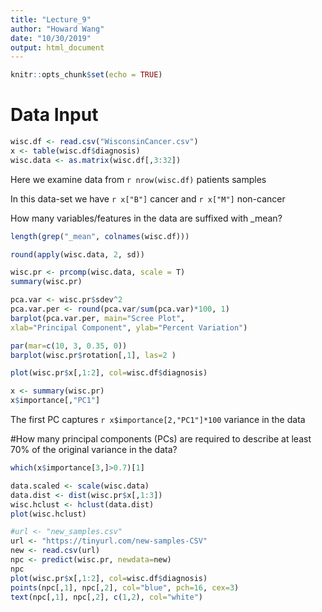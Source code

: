 ```yaml
---
title: "Lecture_9"
author: "Howard Wang"
date: "10/30/2019"
output: html_document
---
```


```r
knitr::opts_chunk$set(echo = TRUE)
```

# Data Input
```r
wisc.df <- read.csv("WisconsinCancer.csv")
x <- table(wisc.df$diagnosis)
wisc.data <- as.matrix(wisc.df[,3:32])
```

Here we examine data from `r nrow(wisc.df)` patients samples

In this data-set we have `r x["B"]` cancer and `r x["M"]` non-cancer

How many variables/features in the data are suffixed with _mean?

```r
length(grep("_mean", colnames(wisc.df)))
```

```r
round(apply(wisc.data, 2, sd))
```

```r
wisc.pr <- prcomp(wisc.data, scale = T)
summary(wisc.pr)

pca.var <- wisc.pr$sdev^2
pca.var.per <- round(pca.var/sum(pca.var)*100, 1)
barplot(pca.var.per, main="Scree Plot",
xlab="Principal Component", ylab="Percent Variation")

par(mar=c(10, 3, 0.35, 0))
barplot(wisc.pr$rotation[,1], las=2 )

plot(wisc.pr$x[,1:2], col=wisc.df$diagnosis)
```

```r
x <- summary(wisc.pr)
x$importance[,"PC1"]
```
The first PC captures `r x$importance[2,"PC1"]*100` variance in the data

#How many principal components (PCs) are required to describe at least 70% of the original variance in the data? 

```r
which(x$importance[3,]>0.7)[1]
```

```r
data.scaled <- scale(wisc.data)
data.dist <- dist(wisc.pr$x[,1:3])
wisc.hclust <- hclust(data.dist)
plot(wisc.hclust)
```

```r
#url <- "new_samples.csv"
url <- "https://tinyurl.com/new-samples-CSV"
new <- read.csv(url)
npc <- predict(wisc.pr, newdata=new)
npc
plot(wisc.pr$x[,1:2], col=wisc.df$diagnosis)
points(npc[,1], npc[,2], col="blue", pch=16, cex=3)
text(npc[,1], npc[,2], c(1,2), col="white")
```







